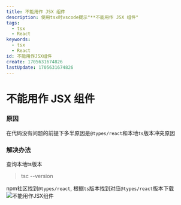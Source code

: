 ```yaml
---
title: 不能用作 JSX 组件
description: 使用tsx时vscode提示"**不能用作 JSX 组件"
tags:
  - tsx
  - React
keywords:
  - tsx
  - React
id: 不能用作JSX组件
create: 1705631674826
lastUpdate: 1705631674826
---
```


# 不能用作 JSX 组件

### 原因
在代码没有问题的前提下多半原因是`@types/react`和本地`ts`版本冲突原因

### 解决办法

查询本地ts版本
> tsc --version

npm社区找到`@types/react`, 根据`ts`版本找到对应`@types/react`版本下载
![不能用作JSX组件](/md-images/notUsedAsJsx.jpg)



